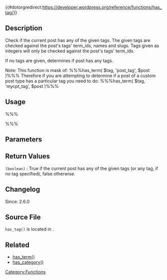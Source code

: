 {{#dotorgredirect:https://developer.wordpress.org/reference/functions/has_tag/}}

{{Languages|
{{en|Function Reference/has_tag}}
{{it|Riferimento funzioni/has_tag}}
{{ja|関数リファレンス/has_tag}}
}}

==Description==
Check if the current post has any of the given tags. The given tags are checked against the post's tags' term_ids, names and slugs. Tags given as integers will only be checked against the post's tags' term_ids. 

If no tags are given, determines if post has any tags.

Note: This function is mask of:
%%%has_term( $tag, 'post_tag', $post )%%%
Therefore if you are attempting to determine if a post of a custom post type has a particular tag you need to do:
%%%has_term( $tag, 'mycpt_tag', $post )%%%

==Usage==
%%%<?php has_tag( $tag, $post ); ?>%%%

==Parameters==
{{Parameter|$tag|mixed|The tag name, term_id or slug. Also accepts an array of tag names, term ids and slugs|optional}}
{{Parameter|$post|object|Post to check instead of the current post.|optional|Current post}}

== Return Values ==
; <tt>(boolean)</tt> : True if the current post has any of the given tags (or any tag, if no tag specified), false otherwise.

==Changelog==
Since: 2.6.0

==Source File==
<tt>has_tag()</tt> is located in {{Trac|wp-includes/category-template.php}}.

==Related==
*[[Function Reference/has term|has_term()]]
*[[Function Reference/has category|has_category()]]
{{Tag Footer}}
[[Category:Functions]]